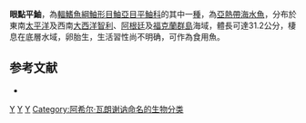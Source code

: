 {{Speciesbox
| taxon = Sebastes oculatus
| status = NE
| status_system = IUCN3.1
| binomial_authority =  [[Achille_Valenciennes|Valenciennes]], 1833
| synonyms = *''Sebastes oculata, Valenciennes, 1833 ''
}}

'''眼點平鮋'''，為[[輻鰭魚綱|輻鰭魚綱]][[鮋形目|鮋形目]][[鮋亞目|鮋亞目]][[平鮋科|平鮋科]]的其中一[[種|種]]，為[[亞熱帶海水魚|亞熱帶海水魚]]，分布於東南[[太平洋|太平洋]]及西南[[大西洋|大西洋]][[智利|智利]]、[[阿根廷|阿根廷]]及[[福克蘭群島|福克蘭群島]]海域，體長可達31.2公分，棲息在底層水域，卵胎生，生活習性尚不明确，可作為食用魚。

==参考文献==
*{{FishBase_species|genus=Sebastes|species=oculatus|year=2014|month=6}}

{{taxonbar}}

[[Category:1833年描述的鱼类|Y]]
[[Category:食用魚|Y]]
[[Category:平鮋屬|Y]]
[[Category:阿希尔·瓦朗谢讷命名的生物分类|Category:阿希尔·瓦朗谢讷命名的生物分类]]